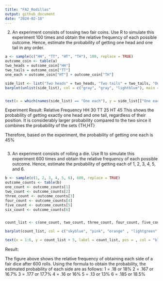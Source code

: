 ---
title: "FA2_Rodillas"
output: github_document
date: "2024-02-18"
---

2. An experiment consists of tossing two fair coins. Use R to simulate this experiment 100 times and obtain the relative frequency of each possible outcome. Hence, estimate the probability of getting one head and one tail in any order.
```{r}
a <- sample(c("HH", "TT", "HT", "TH"), 100, replace = TRUE)
outcome_coin <- table(a)
two_heads = outcome_coin["HH"]
two_tails = outcome_coin["TT"]
one_each = outcome_coin["HT"] + outcome_coin["TH"]

side_list <- list("Two heads" = two_heads, "Two tails" = two_tails, "One each" = one_each)
barplot(unlist(side_list), col = c("gray", "gray", "lightblue"), main = "Highlighted Probability of Getting Two Unique Coin Side", xlab = "Outcomes", ylab = "Probability", ylim = c(0, max(unlist(side_list)) * 1.1))


text(x = which(names(side_list) == "One each"), y = side_list[["One each"]], labels = round(side_list[["One each"]], 2), pos = 3, cex = 0.8, col = "black")

```
Experiment Result:
Relative Frequency
HH 
30 
TT 
25 
HT 
45
This shows the probability of getting exactly one head and one tail, regardless of their position. It is considerably larger probability compared to the two since it combines the probability of the sets {TH,HT}

Therefore, based on the experiment, the probability of getting one each is 45%






```{r}
```

3. An experiment consists of rolling a die. Use R to simulate this experiment 600 times and obtain the relative frequency of each possible outcome. Hence, estimate the probability of getting each of 1, 2, 3, 4, 5, and 6.

```{r}
b <- sample(c(1, 2, 3, 4, 5, 6), 600, replace = TRUE)
outcome_counts <- table(b)
one_count <- outcome_counts[1]
two_count <- outcome_counts[2]
three_count <- outcome_counts[3]
four_count <- outcome_counts[4]
five_count <- outcome_counts[5]
six_count <- outcome_counts[6]


count_list <- c(one_count, two_count, three_count, four_count, five_count, six_count)

barplot(count_list, col = c("skyblue", "pink", "orange" , "lightgreen" , "purple" , "yellow"),  main = "Dice Outcome Counts", xlab = "Outcomes", ylab = "Frequency", ylim = c(0, max(count_list) * 1.1)) 

text(x = 1:6, y = count_list + 5, label = count_list, pos = , col = "blue", cex = 0.8)
```
Result:

The figure above shows the relative frequency of obtaining each side of a fair dice after 600 rolls. Using the formula to obtain the probability, the estimated probability of each side are as follows:
1 = .18 or 18%
2 = .167 or 16.7%
3 = .177 or 17.7%
4 = .16 or 16%
5 = .13 or 13%
6 = .185 or 18.5%
